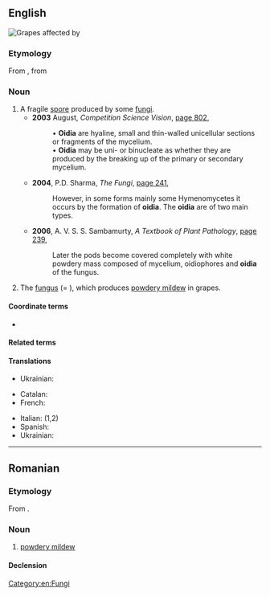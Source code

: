 {{also|Oidium|oïdium}}

==English==
[[File:UncinulaNecatorOnGrapes.jpg|right|thumb|Grapes affected by {{taxlink|Erysiphe necator|species|noshow=1}}]]
{{wikipedia}}

===Etymology===
From {{bor|en|LL.|ōidium}}, from {{der|en|grc|ᾠόν||egg}} {{suffix|en||ium}}

===Noun===
{{en-noun|oidia}}

# A fragile [[spore]] produced by some [[fungus|fungi]].
#* '''2003''' August, ''Competition Science Vision'', [http://books.google.com.au/books?id=1ugDAAAAMBAJ&pg=PA802&dq=%22oidium%22%7C%22oidia%22&hl=en&sa=X&ei=eTlKVPnIKIuE8gXqx4GIBg&redir_esc=y#v=onepage&q=%22oidium%22%7C%22oidia%22&f=false page 802],
#*: • '''Oidia''' are hyaline, small and thin-walled unicellular sections or fragments of the mycelium.
#*: • '''Oidia''' may be uni- or binucleate as whether they are produced by the breaking up of the primary or secondary mycelium.
#* '''2004''', P.D. Sharma, ''The Fungi'', [http://books.google.com.au/books?id=zBP_3V_8VnMC&pg=PA241&dq=%22oidium%22%7C%22oidia%22&hl=en&sa=X&ei=eTlKVPnIKIuE8gXqx4GIBg&redir_esc=y#v=onepage&q=%22oidium%22%7C%22oidia%22&f=false page 241],
#*: However, in some forms mainly some Hymenomycetes it occurs by the formation of '''oidia'''. The '''oidia''' are of two main types.
#* '''2006''', A. V. S. S. Sambamurty, ''A Textbook of Plant Pathology'', [http://books.google.com.au/books?id=x75tq4XPosoC&pg=PA239&dq=%22oidium%22%7C%22oidia%22&hl=en&sa=X&ei=eTlKVPnIKIuE8gXqx4GIBg&redir_esc=y#v=onepage&q=%22oidium%22%7C%22oidia%22&f=false page 239],
#*: Later the pods become covered completely with white powdery mass composed of mycelium, oidiophores and '''oidia''' of the fungus.
# The [[fungus]] {{taxlink|Erysiphe necator|species|noshow=1}} (= {{taxlink|Uncinula necator|species|noshow=1}}), which produces [[powdery mildew]] in grapes.

====Coordinate terms====
* {{l|en|conidium}}

====Related terms====
{{col3|en|oidiomycosis|oidial|oidiophore}}

====Translations====
{{trans-top|fragile spore}}
{{trans-mid}}
* Ukrainian: {{t|uk|ої́дія|f}}
{{trans-bottom}}
{{trans-top|''cognate translations of'' oidium — ''otherwise see'' [[powdery mildew#Translations|powdery mildew]]}}
* Catalan: {{t+|ca|oïdi|m}}
* French: {{t+|fr|oïdium|m}}
{{trans-mid}}
* Italian: {{t|it|oidio|m}} (1,2)
* Spanish: {{t|es|oídio|m}}
* Ukrainian: {{t|uk|ої́діум|m}}
{{trans-bottom}}

[[Category:en:Fungi]]

----

==Romanian==

===Etymology===
From {{bor|ro|fr|oïdium}}.

===Noun===
{{ro-noun|n|-}}

# [[powdery mildew]]

====Declension====
{{ro-noun-n|n=sg}}